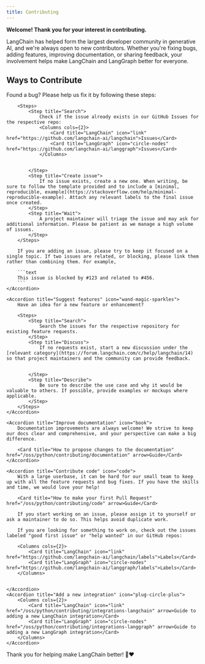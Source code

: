 ```yaml
---
title: Contributing
---
```


**Welcome! Thank you for your interest in contributing.**

LangChain has helped form the largest developer community in generative AI, and we're always open to new contributors. Whether you're fixing bugs, adding features, improving documentation, or sharing feedback, your involvement helps make LangChain and LangGraph better for everyone.

## Ways to Contribute

<AccordionGroup>
    <Accordion title="Report bugs" icon="bug">
        Found a bug? Please help us fix it by following these steps:

        <Steps>
            <Step title="Search">
                Check if the issue already exists in our GitHub Issues for the respective repo:
                <Columns cols={2}>
                    <Card title="LangChain" icon="link" href="https://github.com/langchain-ai/langchain">Issues</Card>
                    <Card title="LangGraph" icon="circle-nodes" href="https://github.com/langchain-ai/langgraph">Issues</Card>
                </Columns>


            </Step>
            <Step title="Create issue">
                If no issue exists, create a new one. When writing, be sure to follow the template provided and to include a [minimal, reproducible, example](https://stackoverflow.com/help/minimal-reproducible-example). Attach any relevant labels to the final issue once created.
            </Step>
            <Step title="Wait">
                A project maintainer will triage the issue and may ask for additional information. Please be patient as we manage a high volume of issues.
            </Step>
        </Steps>

        If you are adding an issue, please try to keep it focused on a single topic. If two issues are related, or blocking, please link them rather than combining them. For example,

        ```text
        This issue is blocked by #123 and related to #456.
        ```
    </Accordion>

    <Accordion title="Suggest features" icon="wand-magic-sparkles">
        Have an idea for a new feature or enhancement?

        <Steps>
            <Step title="Search">
                Search the issues for the respective repository for existing feature requests.
            </Step>
            <Step title="Discuss">
                If no requests exist, start a new discussion under the [relevant category](https://forum.langchain.com/c/help/langchain/14) so that project maintainers and the community can provide feedback.


            </Step>
            <Step title="Describe">
                Be sure to describe the use case and why it would be valuable to others. If possible, provide examples or mockups where applicable.
            </Step>
        </Steps>
    </Accordion>

    <Accordion title="Improve documentation" icon="book">
        Documentation improvements are always welcome! We strive to keep our docs clear and comprehensive, and your perspective can make a big difference.

        <Card title="How to propose changes to the documentation" href="/oss/python/contributing/documentation" arrow>Guide</Card>
    </Accordion>

    <Accordion title="Contribute code" icon="code">
        With a large userbase, it can be hard for our small team to keep up with all the feature requests and bug fixes. If you have the skills and time, we would love your help!

        <Card title="How to make your first Pull Request" href="/oss/python/contributing/code" arrow>Guide</Card>

        If you start working on an issue, please assign it to yourself or ask a maintainer to do so. This helps avoid duplicate work.

        If you are looking for something to work on, check out the issues labeled "good first issue" or "help wanted" in our GitHub repos:

        <Columns cols={2}>
            <Card title="LangChain" icon="link" href="https://github.com/langchain-ai/langchain/labels">Labels</Card>
            <Card title="LangGraph" icon="circle-nodes" href="https://github.com/langchain-ai/langgraph/labels">Labels</Card>
        </Columns>


    </Accordion>
    <Accordion title="Add a new integration" icon="plug-circle-plus">
        <Columns cols={2}>
            <Card title="LangChain" icon="link" href="/oss/python/contributing/integrations-langchain" arrow>Guide to adding a new LangChain integration</Card>
            <Card title="LangGraph" icon="circle-nodes" href="/oss/python/contributing/integrations-langgraph" arrow>Guide to adding a new LangGraph integration</Card>
        </Columns>
    </Accordion>
</AccordionGroup>

Thank you for helping make LangChain better! 🦜❤️
